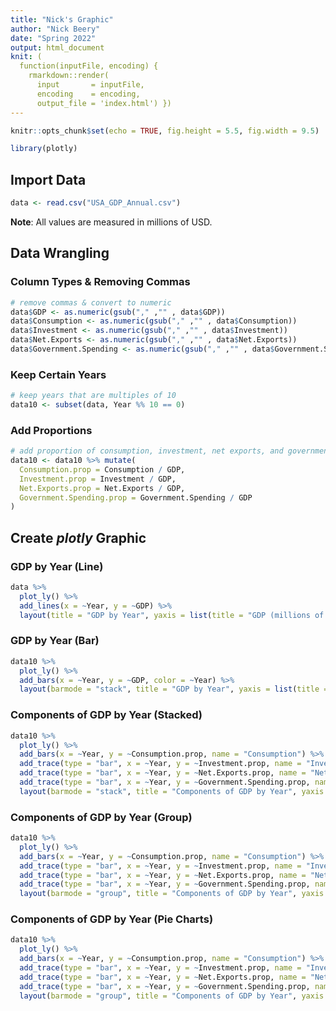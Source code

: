 ```yaml
---
title: "Nick's Graphic"
author: "Nick Beery"
date: "Spring 2022"
output: html_document
knit: (
  function(inputFile, encoding) { 
    rmarkdown::render( 
      input       = inputFile, 
      encoding    = encoding, 
      output_file = 'index.html') })
---
```


```r
knitr::opts_chunk$set(echo = TRUE, fig.height = 5.5, fig.width = 9.5)

library(plotly)
```

## Import Data
```r
data <- read.csv("USA_GDP_Annual.csv")
```
**Note**: All values are measured in millions of USD.

## Data Wrangling
### Column Types & Removing Commas
```r
# remove commas & convert to numeric
data$GDP <- as.numeric(gsub("," ,"" , data$GDP))
data$Consumption <- as.numeric(gsub("," ,"" , data$Consumption))
data$Investment <- as.numeric(gsub("," ,"" , data$Investment))
data$Net.Exports <- as.numeric(gsub("," ,"" , data$Net.Exports))
data$Government.Spending <- as.numeric(gsub("," ,"" , data$Government.Spending))
```

### Keep Certain Years
```r
# keep years that are multiples of 10
data10 <- subset(data, Year %% 10 == 0)
```

### Add Proportions
```r
# add proportion of consumption, investment, net exports, and government spending
data10 <- data10 %>% mutate(
  Consumption.prop = Consumption / GDP,
  Investment.prop = Investment / GDP,
  Net.Exports.prop = Net.Exports / GDP,
  Government.Spending.prop = Government.Spending / GDP
)
```

## Create *plotly* Graphic
### GDP by Year (Line)
```r
data %>%
  plot_ly() %>%
  add_lines(x = ~Year, y = ~GDP) %>%
  layout(title = "GDP by Year", yaxis = list(title = "GDP (millions of USD)"))
```

### GDP by Year (Bar)
```r
data10 %>%
  plot_ly() %>%
  add_bars(x = ~Year, y = ~GDP, color = ~Year) %>%
  layout(barmode = "stack", title = "GDP by Year", yaxis = list(title = "GDP (millions of USD)"))
```

### Components of GDP by Year (Stacked)
```r
data10 %>%
  plot_ly() %>%
  add_bars(x = ~Year, y = ~Consumption.prop, name = "Consumption") %>%
  add_trace(type = "bar", x = ~Year, y = ~Investment.prop, name = "Investment") %>%
  add_trace(type = "bar", x = ~Year, y = ~Net.Exports.prop, name = "Net Exports") %>%
  add_trace(type = "bar", x = ~Year, y = ~Government.Spending.prop, name = "Government Spending") %>%
  layout(barmode = "stack", title = "Components of GDP by Year", yaxis = list(title = "Proportion of GDP"))
```

### Components of GDP by Year (Group)
```r
data10 %>%
  plot_ly() %>%
  add_bars(x = ~Year, y = ~Consumption.prop, name = "Consumption") %>%
  add_trace(type = "bar", x = ~Year, y = ~Investment.prop, name = "Investment") %>%
  add_trace(type = "bar", x = ~Year, y = ~Net.Exports.prop, name = "Net Exports") %>%
  add_trace(type = "bar", x = ~Year, y = ~Government.Spending.prop, name = "Government Spending") %>%
  layout(barmode = "group", title = "Components of GDP by Year", yaxis = list(title = "Proportion of GDP"))
```

### Components of GDP by Year (Pie Charts)
```r
data10 %>%
  plot_ly() %>%
  add_bars(x = ~Year, y = ~Consumption.prop, name = "Consumption") %>%
  add_trace(type = "bar", x = ~Year, y = ~Investment.prop, name = "Investment") %>%
  add_trace(type = "bar", x = ~Year, y = ~Net.Exports.prop, name = "Net Exports") %>%
  add_trace(type = "bar", x = ~Year, y = ~Government.Spending.prop, name = "Government Spending") %>%
  layout(barmode = "group", title = "Components of GDP by Year", yaxis = list(title = "Proportion of GDP"))
```
